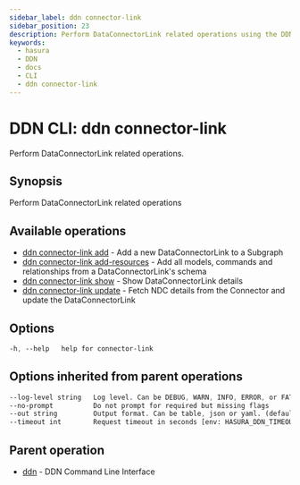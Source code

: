 ```yaml
---
sidebar_label: ddn connector-link
sidebar_position: 23
description: Perform DataConnectorLink related operations using the DDN CLI
keywords:
  - hasura
  - DDN
  - docs
  - CLI
  - ddn connector-link
---
```


# DDN CLI: ddn connector-link

Perform DataConnectorLink related operations.

## Synopsis

Perform DataConnectorLink related operations

## Available operations

- [ddn connector-link add](/cli/commands/ddn_connector-link_add) - Add a new DataConnectorLink to a Subgraph
- [ddn connector-link add-resources](/cli/commands/ddn_connector-link_add-resources) - Add all models, commands and relationships from a DataConnectorLink's schema
- [ddn connector-link show](/cli/commands/ddn_connector-link_show) - Show DataConnectorLink details
- [ddn connector-link update](/cli/commands/ddn_connector-link_update) - Fetch NDC details from the Connector and update the DataConnectorLink

## Options

```sass
-h, --help   help for connector-link
```

## Options inherited from parent operations

```sass
--log-level string   Log level. Can be DEBUG, WARN, INFO, ERROR, or FATAL. (default "INFO")
--no-prompt          Do not prompt for required but missing flags
--out string         Output format. Can be table, json or yaml. (default "table")
--timeout int        Request timeout in seconds [env: HASURA_DDN_TIMEOUT] (default 100)
```

## Parent operation

- [ddn](/cli/commands/ddn) - DDN Command Line Interface
